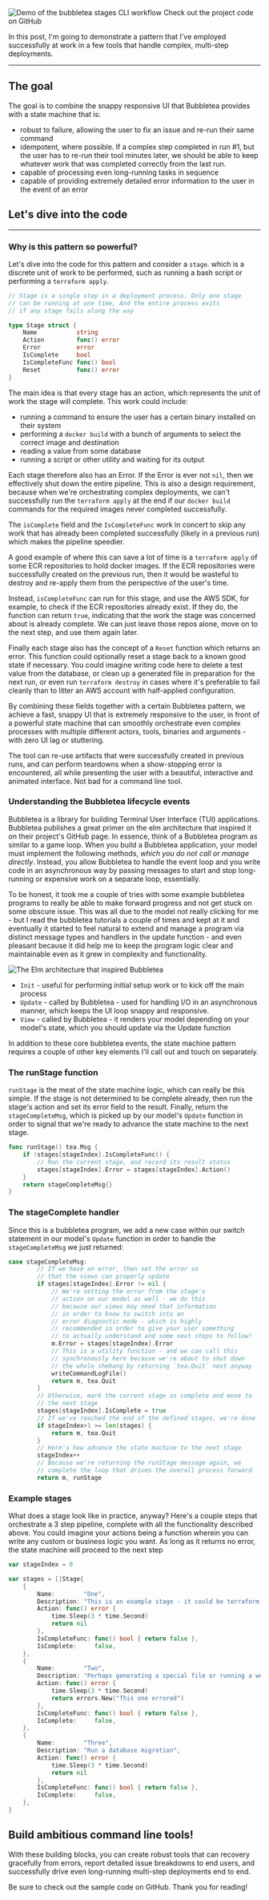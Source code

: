 


<Image src="https://zackproser.b-cdn.net/images/stages.gif" alt="Demo of the bubbletea stages CLI workflow" width={800} height={600}/>

<Link href="https://github.com/zackproser/bubbletea-stages">Check out the project code on GitHub</Link>

In this post, I'm going to demonstrate a pattern that I've employed successfully at work in a few tools that handle complex, multi-step deployments. 

***
## The goal

The goal is to combine the snappy responsive UI that Bubbletea provides with a state machine that is: 
* robust to failure, allowing the user to fix an issue and re-run their same command 
* idempotent, where possible. If a complex step completed in run #1, but the user has to re-run their tool minutes later, we should be able to keep whatever work that was completed correctly from the last run.
* capable of processing even long-running tasks in sequence 
* capable of providing extremely detailed error information to the user in the event of an error

## Let's dive into the code 
***
### Why is this pattern so powerful? 

Let's dive into the code for this pattern and consider a `stage`. which is a discrete unit of work to be performed, such as running a bash script or performing a `terraform apply`.

```go
// Stage is a single step in a deployment process. Only one stage 
// can be running at one time, And the entire process exits 
// if any stage fails along the way

type Stage struct {
	Name           string
	Action         func() error
	Error          error
	IsComplete     bool
	IsCompleteFunc func() bool
	Reset          func() error
}
```

The main idea is that every stage has an action, which represents the unit of work the stage will complete. This work could include: 

* running a command to ensure the user has a certain binary installed on their system
* performing a `docker build` with a bunch of arguments to select the correct image and destination
* reading a value from some database
* running a script or other utility and waiting for its output

Each stage therefore also has an Error. If the Error is ever not `nil`, then we effectively shut down the entire pipeline. This is also a design requirement, because 
when we're orchestrating complex deployments, we can't successfully run the `terraform apply` at the end if our `docker build` commands for the required images
never completed successfully.

The `isComplete` field and the `IsCompleteFunc` work in concert to skip any work that has already been completed successfully (likely in a previous run) which makes 
the pipeline speedier. 

A good example of where this can save a lot of time is a `terraform apply` of some ECR repositories to hold docker images. If the ECR repositories were successfully 
created on the previous run, then it would be wasteful to destroy and re-apply them from the perspective of the user's time. 

Instead, `isCompleteFunc` can run for this stage, and use the AWS SDK, for example, to check if the ECR repositories already exist. If they do, the function can return `true`, indicating that the work 
the stage was concerned about is already complete. We can just leave those repos alone, move on to the next step, and use them again later.

Finally each stage also has the concept of a `Reset` function which returns an error. This function could optionally reset a stage back to a known good state if necessary. 
You could imagine writing code here to delete a test value from the database, or clean up a generated file in preparation for the next run, or even run `terraform destroy`
in cases where it's preferable to fail cleanly than to litter an AWS account with half-applied configuration. 

By combining these fields together with a certain Bubbletea pattern, we achieve a fast, snappy UI that is extremely responsive to the user, in front of a powerful state 
machine that can smoothly orchestrate even complex processes with multiple different actors, tools, binaries and arguments - with zero UI lag or stuttering.

The tool can re-use artifacts that were successfully created in previous runs, and can perform teardowns when a show-stopping error is encountered, all while presenting the 
user with a beautiful, interactive and animated interface. Not bad for a command line tool. 

### Understanding the Bubbletea lifecycle events

Bubbletea is a library for building Terminal User Interface (TUI) applications. Bubbletea publishes a great primer on the elm architecture that inspired it on their project's GitHub page. 
In essence, think of a Bubbletea program as similar to a game loop. When you build a Bubbletea application, your model must implement the following methods, *which you do not call or manage directly*.
Instead, you allow Bubbletea to handle the event loop and you write code in an asynchronous way by passing messages to start and stop long-running or expensive work on a separate loop, essentially.

To be honest, it took me a couple of tries with some example bubbletea programs to really be able to make forward progress and not get stuck on some obscure issue. This was all due to the model not 
really clicking for me - but I read the bubbletea tutorials a couple of times and kept at it and eventually it started to feel natural to extend and manage a program via distinct message types and 
handlers in the update function - and even pleasant because it did help me to keep the program logic clear and maintainable even as it grew in complexity and functionality.

<Image src="https://zackproser.b-cdn.net/images/elm-architecture.svg" alt="The Elm architecture that inspired Bubbletea" width={800} height={600}/>

* `Init` - useful for performing initial setup work or to kick off the main process
* `Update` - called by Bubbletea - used for handling I/O in an asynchronous manner, which keeps the UI loop snappy and responsive. 
* `View` - called by Bubbletea - it renders your model depending on your model's state, which you should update via the Update function

In addition to these core bubbletea events, the state machine pattern requires a couple of other key elements I'll call out and touch on separately.

### The runStage function 

`runStage` is the meat of the state machine logic, which can really be this simple. If the stage is not determined to be complete already, then run the stage's 
action and set its error field to the result. Finally, return the `stageCompleteMsg`, which is picked up by our model's `Update` function in order to signal that
we're ready to advance the state machine to the next stage. 

```go
func runStage() tea.Msg {
	if !stages[stageIndex].IsCompleteFunc() {
		// Run the current stage, and record its result status
		stages[stageIndex].Error = stages[stageIndex].Action()
	}
	return stageCompleteMsg{}
}
```

### The stageComplete handler

Since this is a bubbletea program, we add a new case within our switch statement in our model's `Update` function in order to handle the `stageCompleteMsg` we just returned: 

```go
case stageCompleteMsg:
		// If we have an error, then set the error so 
		// that the views can properly update
		if stages[stageIndex].Error != nil {
			// We're setting the error from the stage's 
			// action on our model as well - we do this 
			// because our views may need that information 
			// in order to know to switch into an 
			// error diagnostic mode - which is highly 
			// recommended in order to give your user something 
			// to actually understand and some next steps to follow!
			m.Error = stages[stageIndex].Error
			// This is a utility function - and we can call this 
			// synchronously here because we're about to shut down 
			// the whole shebang by returning `tea.Quit` next anyway
			writeCommandLogFile()
			return m, tea.Quit
		}
		// Otherwise, mark the current stage as complete and move to 
		// the next stage
		stages[stageIndex].IsComplete = true
		// If we've reached the end of the defined stages, we're done
		if stageIndex+1 >= len(stages) {
			return m, tea.Quit
		}
		// Here's how advance the state machine to the next stage
		stageIndex++
		// Because we're returning the runStage message again, we 
		// complete the loop that drives the overall process forward
		return m, runStage

```

### Example stages

What does a stage look like in practice, anyway? Here's a couple steps that orchestrate a 3 step pipeline, complete with all the functionality described above. 
You could imagine your actions being a function wherein you can write any custom or business logic you want. As long as it returns no error, the state machine 
will proceed to the next step 

```go
var stageIndex = 0

var stages = []Stage{
	{
		Name:        "One",
		Description: "This is an example stage - it could be terraform plan!",
		Action: func() error {
			time.Sleep(3 * time.Second)
			return nil
		},
		IsCompleteFunc: func() bool { return false },
		IsComplete:     false,
	},
	{
		Name:        "Two",
		Description: "Perhaps generating a special file or running a workflow",
		Action: func() error {
			time.Sleep(3 * time.Second)
			return errors.New("This one errored")
		},
		IsCompleteFunc: func() bool { return false },
		IsComplete:     false,
	},
	{
		Name:        "Three",
		Description: "Run a database migration",
		Action: func() error {
			time.Sleep(3 * time.Second)
			return nil
		},
		IsCompleteFunc: func() bool { return false },
		IsComplete:     false,
	},
}
```

## Build ambitious command line tools!

With these building blocks, you can create robust tools that can recovery gracefully from errors, report detailed issue breakdowns to end users, and successfully drive even long-running multi-step deployments end to end. 

Be sure to <Link href="https://github.com/zackproser/bubbletea-stages">check out the sample code on GitHub</Link>. Thank you for reading!

